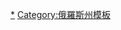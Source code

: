 {{navbox
|name  = 奧廖爾州行政區劃
|title = [[奧廖爾州]]{{tsl|en|Administrative divisions of Oryol Oblast|奥廖尔州行政区划|行政区划}}
|listclass=hlist
|above = 州府：[[奧廖爾]]
|imageleft = [[File:Coat of arms of Oryol Oblast (small).svg|40px|Coat of arms of Oryol Oblast]]
|image = [[File:Flag of Oryol Oblast.svg|40px|Flag of Oryol Oblast]]
|group1=区
|list1=
*[[博爾霍夫區]]
*[[德米特羅夫斯克區]]
*[[多尔戈耶区]]
*[[格拉祖諾沃區]]
*[[霍特涅茨區]]
*[[科爾普納區]]
*[[科爾薩科沃區]]
*[[紅扎里亞區]]
*[[克羅梅區]]
*[[利夫內區]]
*[[小阿爾漢格爾斯克區]]
*[[姆岑斯克區]]
*[[新傑列夫尼亞區]]
*[[諾沃西利區]]
*[[奧廖爾區]]
*[[波克羅夫斯科耶區]]
*[[沙布雷基諾區]]
*[[索斯科沃區]]
*[[斯維爾德洛夫區]]
*[[特羅斯納區]]
*[[烏里茨基區]]
*[[韋爾霍維耶區]]
*[[扎列戈希區]]
*[[茲納緬斯科耶區 (奧廖爾州)|茲納緬斯科耶區]]
|group2=城镇
|list2=
*[[博爾霍夫]]
*[[季米特洛夫斯克]]
*[[利夫內]]
*[[小阿爾漢格爾斯克]]
*[[姆岑斯克]]
*[[諾沃西利]]
*[[奧廖爾]]
|group3=[[市級鎮]]
|list3=
*[[多尔戈耶 (奥廖尔州)|多尔戈耶]]
*[[格拉祖诺夫卡 (奥廖尔州)|格拉祖诺夫卡]]
*[[霍穆托沃 (奥廖尔州)|霍穆托沃]]
*[[霍特涅茨]]
*[[科尔普纳]]
*[[克罗梅 (奥廖尔州)|克罗梅]]
*[[纳雷什基诺 (奥廖尔州)|纳雷什基诺]]
*[[波克罗夫斯科耶 (奥廖尔州)|波克罗夫斯科耶]]
*[[沙布雷基诺 (奥廖尔州)|沙布雷基诺]]
*[[韦尔霍维耶 (奥廖尔州)|韦尔霍维耶]]
*[[扎列戈希]]
*[[兹米约夫卡 (奥廖尔州)|兹米约夫卡]]
*[[兹纳缅卡 (奥廖尔州)|兹纳缅卡]]
}}
<noinclude>[[Category:奧廖爾州城市|*]][[Category:俄羅斯州模板]]</noinclude>
